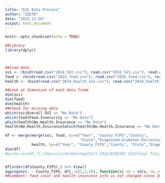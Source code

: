 ---
title: "625 Data Process"
author: "SZETO"
date: "2022-11-24"
output: html_document
---

```{r setup, include=FALSE}
knitr::opts_chunk$set(echo = TRUE)
```

```{r load data}
##library 
library(dplyr)



##load data
svi <- rbind(read.csv("2014_SVI.csv"), read.csv("2016_SVI.csv"), read.csv("2018_SVI.csv"))
food <- rbind(read.csv("2014_food.csv"), read.csv("2016_food.csv"), read.csv("2018_food.csv"))
health <- rbind(read.csv("2014_health_ins.csv"), read.csv("2016_health_ins.csv"), read.csv("2018_health_ins.csv"))


```

```{r}
##Look at dimension of each data frame
dim(svi)
dim(food)
dim(health)
##Check for missing data
which(svi$Overall.SVI == "No Data")
which(food$Food.Insecurity == "No Data")
which(health$No.Health.Insurance == "No Data")
health$No.Health.Insurance[which(health$No.Health.Insurance == "No Data")] <- NA ##recode missing data to NA

```



```{r}
df <- merge(merge(svi, food, by=c("Year", "County_FIPS","County",
                                  "State","Diagnosed.Diabetes.Percentage"), all = T),
            health, by=c("Year", "County_FIPS","County", "State","Diagnosed.Diabetes.Percentage"), all = T)
dim(df)
#write.csv(df,"C:/Users/cszet/Desktop/Fall 2022/BIOSTAT 625/Final Proj/merge_df.csv", row.names = FALSE)


df[order(df$County_FIPS),] %>% View()
aggregate(. ~ County_FIPS, df[,-c(1,3,4)], function(x) sd = sd(x, na.rm = T)) %>% View()
##comment: food insur and health insurance info is not changed since 2014

```

